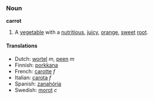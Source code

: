===Noun===
'''carrot''' 

# A [[vegetable]] with a [[nutritious]], [[juicy]], [[orange]], [[sweet]] [[root]].

====Translations====
*Dutch: [[wortel]] ''m'', [[peen]] ''m''
*Finnish: [[porkkana]]
*French: [[carotte]] ''f''
*Italian: [[carota]] ''f''
*Spanish: [[zanahória]]
*Swedish: [[morot]] ''c''
